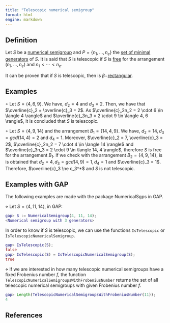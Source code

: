 ```yaml
---
title: "Telescopic numerical semigroup"
format: html
engine: markdown
---
```


## Definition

Let $S$ be a [numerical semigroup](../Basic-concepts/Numerical-semigroup.qmd) and $P = \{n_1, \ldots, n_e\}$ the [set of minimal generators](../Basic-concepts/Minimal-set-of-generators.qmd) of $S$. It is said that $S$ is telescopic if $S$ is [free](NS-free.qmd) for the arrangement $(n_1, \ldots, n_e)$ and $n_1 < \cdots < n_e$.

It can be proven that if $S$ is telescopic, then is $\beta-$[rectangular](NS-beta-rectangular.qmd).

## Examples

$\circ$ Let $S = \langle 4, 6, 9 \rangle$. We have, $d_2 = 4$ and $d_3 = 2$. Then, we have that $\overline{c}_2 = \overline{c}_3 = 2$. As $\overline{c}_2n_2 = 2 \cdot 6 \in \langle 4 \rangle$ and $\overline{c}_3n_3 = 2 \cdot 9 \in \langle 4, 6 \rangle$, it is concluded that $S$ is telescopic.

$\circ$ Let $S = \langle 4, 9, 14 \rangle$ and the arrangement $B_1 = \{14, 4, 9\}$. We have, $d_2 = 14, d_3 = gcd(14, 4) = 2$ and $d_4 = 1$. Moreover, $\overline{c}_2 = 7, \overline{c}_3 = 2$, $\overline{c}_2n_2 = 7 \cdot 4 \in \langle 14 \rangle$ and $\overline{c}_3n_3 = 2 \cdot 9 \in \langle 14, 4 \rangle$, therefore $S$ is free for the arrangement $B_1$. If we check with the arrangement $B_2 = \{4, 9, 14\}$, is is obtained that $d_2 = 4, d_3 = gcd(4, 9) = 1, d_4 = 1$ and $\overline{c}_3 = 1$. Therefore, $\overline{c}_3 \ne c_3^*$ and $S$ is not telescopic.

## Examples with GAP

The following examples are made with the package NumericalSgps in GAP.

$\diamond$ Let $S = \langle 4, 11, 14 \rangle$, in GAP:

``` gap
gap> S := NumericalSemigroup(4, 11, 14);
<Numerical semigroup with 3 generators>
```

In order to know if $S$ is telescopic, we can use the functions `IsTelescopic` or `IsTelescopicNumericalSemigroup`.

``` gap
gap> IsTelescopic(S);
false
gap> IsTelescopic(S) = IsTelescopicNumericalSemigroup(S);
true
```

$\diamond$ If we are interested in how many telescopic numerical semigroups have a fixed Frobenius number $f$, the function `TelescopicNumericalSemigroupsWithFrobeniusNumber` returns the set of all telescopic numerical semigroups with given Frobenius number $f$.

``` gap
gap> Length(TelescopicNumericalSemigroupsWithFrobeniusNumber(11));
4
```

## References
